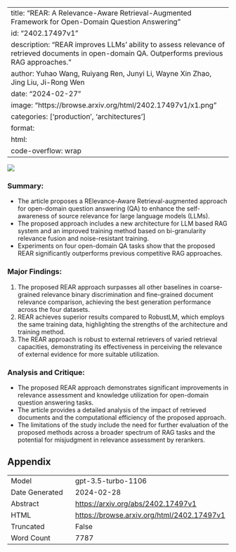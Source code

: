 
---
title: "REAR: A Relevance-Aware Retrieval-Augmented Framework for Open-Domain Question Answering"
id: "2402.17497v1"
description: "REAR improves LLMs' ability to assess relevance of retrieved documents in open-domain QA. Outperforms previous RAG approaches."
author: Yuhao Wang, Ruiyang Ren, Junyi Li, Wayne Xin Zhao, Jing Liu, Ji-Rong Wen
date: "2024-02-27"
image: "https://browse.arxiv.org/html/2402.17497v1/x1.png"
categories: ['production', 'architectures']
format:
  html:
    code-overflow: wrap
---

![](https://browse.arxiv.org/html/2402.17497v1/x1.png)

### Summary:
- The article proposes a RElevance-Aware Retrieval-augmented approach for open-domain question answering (QA) to enhance the self-awareness of source relevance for large language models (LLMs).
- The proposed approach includes a new architecture for LLM based RAG system and an improved training method based on bi-granularity relevance fusion and noise-resistant training.
- Experiments on four open-domain QA tasks show that the proposed REAR significantly outperforms previous competitive RAG approaches.

### Major Findings:
1. The proposed REAR approach surpasses all other baselines in coarse-grained relevance binary discrimination and fine-grained document relevance comparison, achieving the best generation performance across the four datasets.
2. REAR achieves superior results compared to RobustLM, which employs the same training data, highlighting the strengths of the architecture and training method.
3. The REAR approach is robust to external retrievers of varied retrieval capacities, demonstrating its effectiveness in perceiving the relevance of external evidence for more suitable utilization.

### Analysis and Critique:
- The proposed REAR approach demonstrates significant improvements in relevance assessment and knowledge utilization for open-domain question answering tasks.
- The article provides a detailed analysis of the impact of retrieved documents and the computational efficiency of the proposed approach.
- The limitations of the study include the need for further evaluation of the proposed methods across a broader spectrum of RAG tasks and the potential for misjudgment in relevance assessment by rerankers.

## Appendix

|          |          |
|----------|----------|
| Model     | gpt-3.5-turbo-1106       |
| Date Generated     | 2024-02-28       |
| Abstract | [https://arxiv.org/abs/2402.17497v1](https://arxiv.org/abs/2402.17497v1)        |
| HTML     | [https://browse.arxiv.org/html/2402.17497v1](https://browse.arxiv.org/html/2402.17497v1)       |
| Truncated       | False       |
| Word Count       | 7787       |